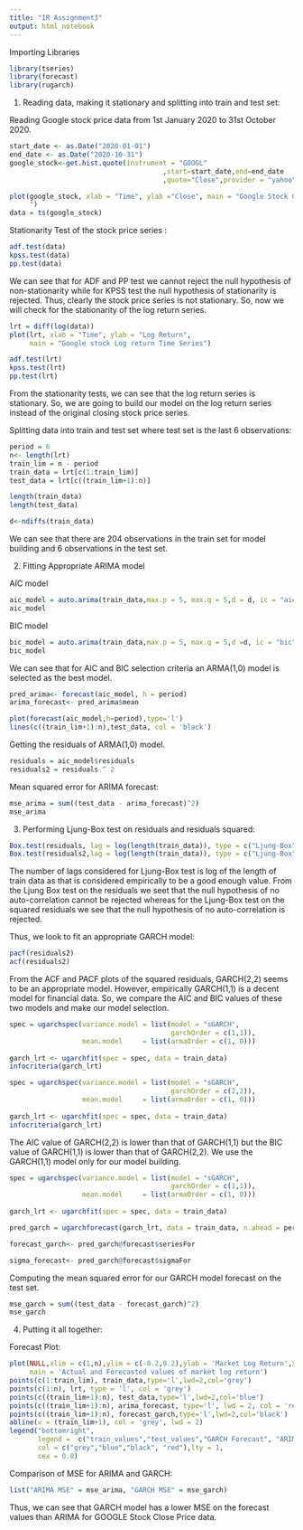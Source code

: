 ---
title: "IR Assignment3"
output: html_notebook
---

Importing Libraries
```{r}
library(tseries)
library(forecast)
library(rugarch)

```

1) Reading data, making it stationary and splitting into train and test set:

Reading Google stock price data from 1st January 2020 to 31st October 2020.
```{r}
start_date <- as.Date("2020-01-01")
end_date <- as.Date("2020-10-31")
google_stock<-get.hist.quote(instrument = "GOOGL"
                                      ,start=start_date,end=end_date
                                      ,quote="Close",provider = "yahoo") 

plot(google_stock, xlab = "Time", ylab ="Close", main = "Google Stock Close vs Time 2020
     ")
data = ts(google_stock)
```

Stationarity Test of the stock price series :

```{r}
adf.test(data)
kpss.test(data)
pp.test(data)
```

We can see that for ADF and PP test we cannot reject the null hypothesis of non-stationarity while for KPSS test the null hypothesis of stationarity is rejected. Thus, clearly the stock price series is not stationary. So, now we will check for the stationarity of the log return series.

```{r}
lrt = diff(log(data))
plot(lrt, xlab = "Time", ylab = "Log Return",
     main = "Google stock Log return Time Series")
```

```{r}
adf.test(lrt)
kpss.test(lrt)
pp.test(lrt)
```

From the stationarity tests, we can see that the log return series is stationary. So, we are going to build our model on the log return series instead of the original closing stock price series.

Splitting data into train and test set where test set is the last 6 observations:
```{r}
period = 6
n<- length(lrt)
train_lim = n - period
train_data = lrt[c(1:train_lim)]
test_data = lrt[c((train_lim+1):n)]

length(train_data)
length(test_data)

d<-ndiffs(train_data)

```
We can see that there are 204 observations in the train set for model building and 6 observations in the test set.

2) Fitting Appropriate ARIMA model

AIC model
```{r}
aic_model = auto.arima(train_data,max.p = 5, max.q = 5,d = d, ic = "aic")
aic_model

```

BIC model
```{r}
bic_model = auto.arima(train_data,max.p = 5, max.q = 5,d =d, ic = "bic")
bic_model
```

We can see that for AIC and BIC selection criteria an ARMA(1,0) model is selected as the best model.

```{r}
pred_arima<- forecast(aic_model, h = period)
arima_forecast<- pred_arima$mean

plot(forecast(aic_model,h=period),type='l')
lines(c((train_lim+1):n),test_data, col = 'black')

```

Getting the residuals of ARMA(1,0) model.

```{r}
residuals = aic_model$residuals
residuals2 = residuals ^ 2

```

Mean squared error for ARIMA forecast:

```{r}
mse_arima = sum((test_data - arima_forecast)^2)
mse_arima
```

3) Performing Ljung-Box test on residuals and residuals squared:

```{r}
Box.test(residuals, lag = log(length(train_data)), type = c("Ljung-Box"))
Box.test(residuals2,lag = log(length(train_data)), type = c("Ljung-Box"))
```

The number of lags considered for Ljung-Box test is log of the length of train data as that is considered empirically to be a good enough value. From the Ljung Box test on the residuals we seet that the null hypothesis of no auto-correlation cannot be rejected whereas for the Ljung-Box test on the squared residuals we see that the null hypothesis of no auto-correlation is rejected.

Thus, we look to fit an appropriate GARCH model:

```{r}
pacf(residuals2)
acf(residuals2)
```

From the ACF and PACF plots of the squared residuals, GARCH(2,2) seems to be an appropriate model. However, empirically GARCH(1,1) is a decent model for financial data. So, we compare the AIC and BIC values of these two models and make our model selection.

```{r}
spec = ugarchspec(variance.model = list(model = "sGARCH", 
                                        garchOrder = c(1,1)),
                  mean.model     = list(armaOrder = c(1, 0))) 
                                        
garch_lrt <- ugarchfit(spec = spec, data = train_data)
infocriteria(garch_lrt)
```

```{r}
spec = ugarchspec(variance.model = list(model = "sGARCH", 
                                        garchOrder = c(2,2)),
                  mean.model     = list(armaOrder = c(1, 0))) 
                                        
garch_lrt <- ugarchfit(spec = spec, data = train_data)
infocriteria(garch_lrt)
```

The AIC value of GARCH(2,2) is lower than that of GARCH(1,1) but the BIC value of GARCH(1,1) is lower than that of GARCH(2,2). We use the GARCH(1,1) model only for our model building.

```{r}
spec = ugarchspec(variance.model = list(model = "sGARCH", 
                                        garchOrder = c(1,1)),
                  mean.model     = list(armaOrder = c(1, 0))) 
                                        
garch_lrt <- ugarchfit(spec = spec, data = train_data)

pred_garch = ugarchforecast(garch_lrt, data = train_data, n.ahead = period)

forecast_garch<- pred_garch@forecast$seriesFor

sigma_forecast<- pred_garch@forecast$sigmaFor

```

Computing the mean squared error for our GARCH model forecast on the test set.

```{r}
mse_garch = sum((test_data - forecast_garch)^2)
mse_garch
```

4) Putting it all together:

Forecast Plot:

```{r}
plot(NULL,xlim = c(1,n),ylim = c(-0.2,0.2),ylab = 'Market Log Return',xlab='Time',
     main = 'Actual and Forecasted values of market log return')
points(c(1:train_lim), train_data,type='l',lwd=2,col='grey')
points(c(1:n), lrt, type = 'l', col = 'grey')
points(c((train_lim+1):n), test_data,type='l',lwd=2,col='blue')
points(c((train_lim+1):n), arima_forecast, type='l', lwd = 2, col = 'red')
points(c((train_lim+1):n), forecast_garch,type='l',lwd=2,col='black')
abline(v = (train_lim+1), col = 'grey', lwd = 2)
legend("bottomright",
       legend =  c("train_values","test_values","GARCH Forecast", "ARIMA Forecast"),
       col = c("grey","blue","black", "red"),lty = 1,
       cex = 0.8)

```

Comparison of MSE for ARIMA and GARCH:

```{r}
list("ARIMA MSE" = mse_arima, "GARCH MSE" = mse_garch)
```

Thus, we can see that GARCH model has a lower MSE on the forecast values than ARIMA for GOOGLE Stock Close Price data. 
